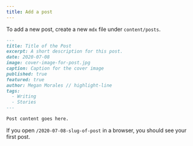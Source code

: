 ```yaml
---
title: Add a post
---
```


To add a new post, create a new `mdx` file under `content/posts`.

```md title=content/posts/2020-07-08-slug-of-post.mdx
---
title: Title of the Post
excerpt: A short description for this post.
date: 2020-07-08
image: cover-image-for-post.jpg
caption: Caption for the cover image
published: true
featured: true
author: Megan Morales // highlight-line
tags:
  - Writing
  - Stories
---

Post content goes here.
```

If you open `/2020-07-08-slug-of-post` in a browser, you should see your first post.
